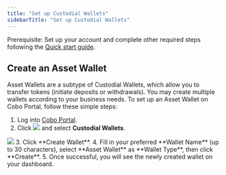 ```yaml
---
title: "Set up Custodial Wallets"
sidebarTitle: "Set up Custodial Wallets"
---
```


<Note>Prerequisite: Set up your account and complete other required steps following the [Quick start guide](/en/portal/quick-start-guide).</Note>

## Create an Asset Wallet

Asset Wallets are a subtype of Custodial Wallets, which allow you to transfer tokens (initiate deposits or withdrawals). You may create multiple wallets according to your business needs. To set up an Asset Wallet on Cobo Portal, follow these simple steps:

1. Log into [Cobo Portal](https://portal.cobo.com/login).
2. Click <img src="/en/images/custodial-wallet/wallet-icon.svg" className="icon"/> and select **Custodial Wallets**.

<img src="/en/images/custodial-wallet/custodial-wallet-dashboard.png" className="screenshot_full_screen"/>
3. Click **Create Wallet**.
4. Fill in your preferred **Wallet Name** (up to 30 characters), select **Asset Wallet** as **Wallet Type**, then click **Create**.
5. Once successful, you will see the newly created wallet on your dashboard.


